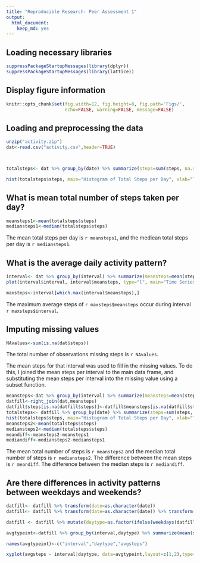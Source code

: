 ---
title: "Reproducible Research: Peer Assessment 1"
output: 
  html_document:
    keep_md: yes
---
## Loading necessary libraries
```{r}
suppressPackageStartupMessages(library(dplyr))
suppressPackageStartupMessages(library(lattice))
```

## Display figure information
```{r}
knitr::opts_chunk$set(fig.width=12, fig.height=8, fig.path='Figs/',
                      echo=FALSE, warning=FALSE, message=FALSE)
```

## Loading and preprocessing the data
```{r, echo=TRUE}
unzip("activity.zip")
dat<-read.csv("activity.csv",header=TRUE)



totalsteps<- dat %>% group_by(date) %>% summarize(steps=sum(steps, na.rm=TRUE))

hist(totalsteps$steps, main="Histogram of Total Steps per Day", xlab="Total Steps")

```



## What is mean total number of steps taken per day?
```{r}
meansteps1<-mean(totalsteps$steps)
mediansteps1<-median(totalsteps$steps)
```

The mean total steps per day is `r meansteps1`, and the mediean total steps per day is `r mediansteps1`.

## What is the average daily activity pattern?
```{r}
interval<- dat %>% group_by(interval) %>% summarize(meansteps=mean(steps, na.rm=TRUE))
plot(interval$interval, interval$meansteps, type="l", main="Time Series Plot of Mean Steps by Interval", xlab="5 Minute Interval", ylab="Mean Steps")

maxsteps<-interval[which.max(interval$meansteps),]

```

The maximum average steps of `r maxsteps$meansteps` occur during interval `r maxsteps$interval`.


## Imputing missing values
```{r}
NAvalues<-sum(is.na(dat$steps))
```
The total number of observations missing steps is `r NAvalues`.

The mean steps for that interval was used to fill in the missing values. To do this, I joined the mean steps per interval to the main data frame, and substituting the mean steps per interval into the missing value using a subset function. 
```{r}
meansteps<-dat %>% group_by(interval) %>% summarize(meansteps=mean(steps, na.rm=TRUE))
datfill<-right_join(dat,meansteps)
datfill$steps[is.na(datfill$steps)]<-datfill$meansteps[is.na(datfill$steps)]
totalsteps<- datfill %>% group_by(date) %>% summarize(steps=sum(steps, na.rm=TRUE))
hist(totalsteps$steps, main="Histogram of Total Steps per Day", xlab="Total Steps")
meansteps2<-mean(totalsteps$steps)
mediansteps2<-median(totalsteps$steps)
meandiff<-meansteps2-meansteps1
mediandiff<-mediansteps2-mediansteps1
```
The mean total number of steps is `r meansteps2` and the median total number of steps is `r mediansteps2`. The difference between the mean steps is `r meandiff`. The difference between the median steps is `r mediandiff`.


## Are there differences in activity patterns between weekdays and weekends?
```{r}
datfill<- datfill %>% transform(date=as.character(date))
datfill<- datfill %>% transform(date=as.character(date)) %>% transform(date=strptime(date,"%Y-%m-%d")) %>% transform(date=as.POSIXct(date))

datfill <- datfill %>% mutate(daytype=as.factor(ifelse(weekdays(datfill$date) %in% c("Saturday","Sunday"),"weekend","weekday")))

avgtypeint<-datfill %>% group_by(interval,daytype) %>% summarize(mean(steps))

names(avgtypeint)<-c("interval","daytype","avgsteps")

xyplot(avgsteps ~ interval|daytype, data=avgtypeint,layout=c(1,2),type="l",xlab="Five Minute Interval",ylab="Average Total Steps Taken")

```